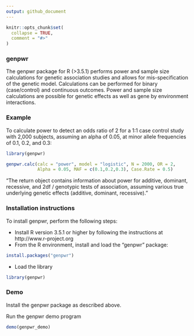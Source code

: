 ```yaml
---
output: github_document
---
```


<!-- README.md is generated from README.Rmd. Please edit that file -->

```r
knitr::opts_chunk$set(
  collapse = TRUE,
  comment = "#>"
)
```


### genpwr

The genpwr package for R (>3.5.1) performs power and sample size calculations for genetic association studies and allows for mis-specification of the genetic model.  Calculations can be performed for binary (case/control) and continuous outcomes.  Power and sample size calculations are possible for genetic effects as well as gene by environment interactions.

### Example

To calculate power to detect an odds ratio of 2 for a 1:1 case control study with 2,000 subjects, assuming an alpha of 0.05, at minor allele frequencies of 0.1, 0.2, and 0.3:

```r
library(genpwr)

genpwr.calc(calc = "power", model = "logistic", N = 2000, OR = 2,
            Alpha = 0.05, MAF = c(0.1,0.2,0.3), Case.Rate = 0.5)
```

"The return object contains information about power for additive, dominant, recessive, and 2df / genotypic tests of association, assuming various true underlying genetic effects (additive, dominant, recessive). "


### Installation instructions

To install genpwr, perform the following steps:

* Install R version 3.5.1 or higher by following the instructions at http://www.r-project.org
* From the R environment, install and load the "genpwr" package:

```R
install.packages("genpwr")
```
* Load the library

```R
library(genpwr)
```

### Demo

Install the genpwr package as described above.

Run the genpwr demo program

```R
demo(genpwr_demo)
```


